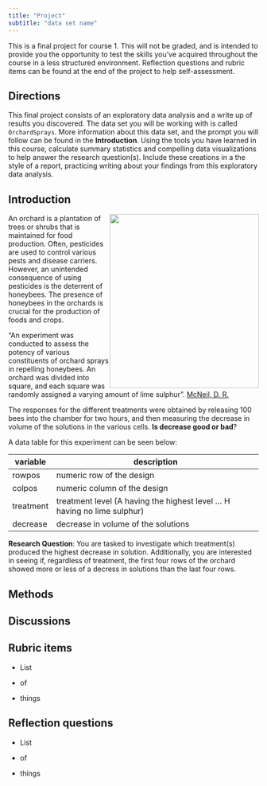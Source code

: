 ```yaml
---
title: "Project"
subtitle: "data set name"
---
```


::: callout-important
This is a final project for course 1. This will not be graded, and is intended to provide you the opportunity to test the skills you've acquired throughout the course in a less structured environment. Reflection questions and rubric items can be found at the end of the project to help self-assessment.
:::

## Directions

This final project consists of an exploratory data analysis and a write up of results you discovered. The data set you will be working with is called `OrchardSprays`. More information about this data set, and the prompt you will follow can be found in the **Introduction**. Using the tools you have learned in this course, calculate summary statistics and compelling data visualizations to help answer the research question(s). Include these creations in a the style of a report, practicing writing about your findings from this exploratory data analysis.

## Introduction

![](images/orchard.jpg){style="float: right;" fig-align="center" width="300" height="350"}

An orchard is a plantation of trees or shrubs that is maintained for food production. Often, pesticides are used to control various pests and disease carriers. However, an unintended consequence of using pesticides is the deterrent of honeybees. The presence of honeybees in the orchards is crucial for the production of foods and crops.

"An experiment was conducted to assess the potency of various constituents of orchard sprays in repelling honeybees. An orchard was divided into square, and each square was randomly assigned a varying amount of lime sulphur". [McNeil, D. R.](https://stat.ethz.ch/R-manual/R-devel/library/datasets/html/OrchardSprays.html)

The responses for the different treatments were obtained by releasing 100 bees into the chamber for two hours, and then measuring the decrease in volume of the solutions in the various cells. **Is decrease good or bad**?


A data table for this experiment can be seen below:

| variable  | description                                                               |
|-----------|---------------------------------------------------------------------------|
| rowpos    | numeric row of the design                                                 |
| colpos    | numeric column of the design                                              |
| treatment | treatment level (A having the highest level ... H having no lime sulphur) |
| decrease  | decrease in volume of the solutions                                       |

**Research Question**: You are tasked to investigate which treatment(s) produced the highest decrease in solution. Additionally, you are interested in seeing if, regardless of treatment, the first four rows of the orchard showed more or less of a decress in solutions than the last four rows. 

## Methods 

## Discussions 

::: {.callout-tip collapse="true"}
## Rubric items

-   List

-   of

-   things
:::

::: {.callout-tip collapse="true"}
## Reflection questions

-   List

-   of

-   things
:::
